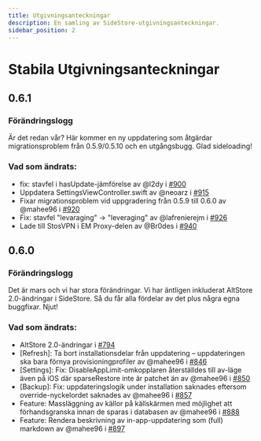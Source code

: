 ```yaml
---
title: Utgivningsanteckningar
description: En samling av SideStore-utgivningsanteckningar.
sidebar_position: 2
---
```


# Stabila Utgivningsanteckningar

## 0.6.1

### Förändringslogg
Är det redan vår? Här kommer en ny uppdatering som åtgärdar migrationsproblem från 0.5.9/0.5.10 och en utgångsbugg. Glad sideloading!

### Vad som ändrats:
- fix: stavfel i hasUpdate-jämförelse av @l2dy i [#900](https://github.com/SideStore/SideStore/pull/900)
- Uppdatera SettingsViewController.swift av @neoarz i [#915](https://github.com/SideStore/SideStore/pull/915)
- Fixar migrationsproblem vid uppgradering från 0.5.9 till 0.6.0 av @mahee96 i [#920](https://github.com/SideStore/SideStore/pull/920)
- Fix: stavfel "levaraging" → "leveraging" av @lafrenierejm i [#926](https://github.com/SideStore/SideStore/pull/926)
- Lade till StosVPN i EM Proxy-delen av @Br0des i [#940](https://github.com/SideStore/SideStore/pull/940)

## 0.6.0

### Förändringslogg
Det är mars och vi har stora förändringar. Vi har äntligen inkluderat AltStore 2.0-ändringar i SideStore. Så du får alla fördelar av det plus några egna buggfixar. Njut!

### Vad som ändrats:
- AltStore 2.0-ändringar i [#794](https://github.com/SideStore/SideStore/pull/794)
- [Refresh]: Ta bort installationsdelar från uppdatering – uppdateringen ska bara förnya provisioningprofiler av @mahee96 i [#846](https://github.com/SideStore/SideStore/pull/846)
- [Settings]: Fix: DisableAppLimit-omkopplaren återställdes till av-läge även på iOS där sparseRestore inte är patchet än av @mahee96 i [#850](https://github.com/SideStore/SideStore/pull/850)
- [Backup]: Fix: uppdateringslogik under installation saknades eftersom override-nyckelordet saknades av @mahee96 i [#857](https://github.com/SideStore/SideStore/pull/857)
- Feature: Massläggning av källor på källskärmen med möjlighet att förhandsgranska innan de sparas i databasen av @mahee96 i [#888](https://github.com/SideStore/SideStore/pull/888)
- Feature: Rendera beskrivning av in-app-uppdatering som (full) markdown av @mahee96 i [#897](https://github.com/SideStore/SideStore/pull/897)
